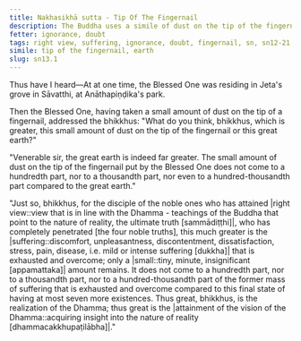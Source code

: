 ```yaml
---
title: Nakhasikhā sutta - Tip Of The Fingernail
description: The Buddha uses a simile of dust on the tip of the fingernail to illustrate the extent of suffering that is exhausted and overcome by a disciple of the noble ones who has attained right view.
fetter: ignorance, doubt
tags: right view, suffering, ignorance, doubt, fingernail, sn, sn12-21, sn13
simile: tip of the fingernail, earth
slug: sn13.1
---
```


Thus have I heard—At at one time, the Blessed One was residing in Jeta's grove in Sāvatthi, at Anāthapiṇḍika's park.

Then the Blessed One, having taken a small amount of dust on the tip of a fingernail, addressed the bhikkhus: "What do you think, bhikkhus, which is greater, this small amount of dust on the tip of the fingernail or this great earth?"

"Venerable sir, the great earth is indeed far greater. The small amount of dust on the tip of the fingernail put by the Blessed One does not come to a hundredth part, nor to a thousandth part, nor even to a hundred-thousandth part compared to the great earth."

"Just so, bhikkhus, for the disciple of the noble ones who has attained |right view::view that is in line with the Dhamma - teachings of the Buddha that point to the nature of reality, the ultimate truth [sammādiṭṭhi]|, who has completely penetrated [the four noble truths], this much greater is the |suffering::discomfort, unpleasantness, discontentment, dissatisfaction, stress, pain, disease, i.e. mild or intense suffering [dukkha]| that is exhausted and overcome; only a |small::tiny, minute, insignificant [appamattaka]| amount remains. It does not come to a hundredth part, nor to a thousandth part, nor to a hundred-thousandth part of the former mass of suffering that is exhausted and overcome compared to this final state of having at most seven more existences. Thus great, bhikkhus, is the realization of the Dhamma; thus great is the |attainment of the vision of the Dhamma::acquiring insight into the nature of reality [dhammacakkhupaṭilābha]|."